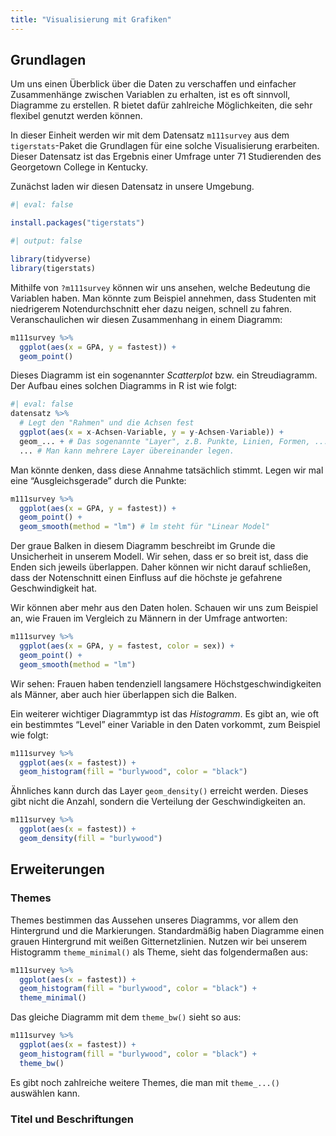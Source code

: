 ```yaml
---
title: "Visualisierung mit Grafiken"
---
```


## Grundlagen

Um uns einen Überblick über die Daten zu verschaffen und einfacher Zusammenhänge zwischen Variablen zu erhalten, ist es oft sinnvoll, Diagramme zu erstellen. R bietet dafür zahlreiche Möglichkeiten, die sehr flexibel genutzt werden können.

In dieser Einheit werden wir mit dem Datensatz `m111survey` aus dem `tigerstats`-Paket die Grundlagen für eine solche Visualisierung erarbeiten. Dieser Datensatz ist das Ergebnis einer Umfrage unter 71 Studierenden des Georgetown College in Kentucky.

Zunächst laden wir diesen Datensatz in unsere Umgebung.

```r
#| eval: false

install.packages("tigerstats")
```

```r
#| output: false

library(tidyverse)
library(tigerstats)
```

Mithilfe von `?m111survey` können wir uns ansehen, welche Bedeutung die Variablen haben. Man könnte zum Beispiel annehmen, dass Studenten mit niedrigerem Notendurchschnitt eher dazu neigen, schnell zu fahren. Veranschaulichen wir diesen Zusammenhang in einem Diagramm:

```r
m111survey %>% 
  ggplot(aes(x = GPA, y = fastest)) +
  geom_point()
```

Dieses Diagramm ist ein sogenannter *Scatterplot* bzw. ein Streudiagramm. Der Aufbau eines solchen Diagramms in R ist wie folgt:

```r
#| eval: false
datensatz %>% 
  # Legt den "Rahmen" und die Achsen fest
  ggplot(aes(x = x-Achsen-Variable, y = y-Achsen-Variable)) +
  geom_... + # Das sogenannte "Layer", z.B. Punkte, Linien, Formen, ...
  ... # Man kann mehrere Layer übereinander legen.
```

Man könnte denken, dass diese Annahme tatsächlich stimmt. Legen wir mal eine "Ausgleichsgerade" durch die Punkte:

```r
m111survey %>% 
  ggplot(aes(x = GPA, y = fastest)) +
  geom_point() +
  geom_smooth(method = "lm") # lm steht für "Linear Model"
```

Der graue Balken in diesem Diagramm beschreibt im Grunde die Unsicherheit in unserem Modell. Wir sehen, dass er so breit ist, dass die Enden sich jeweils überlappen. Daher können wir nicht darauf schließen, dass der Notenschnitt einen Einfluss auf die höchste je gefahrene Geschwindigkeit hat.

Wir können aber mehr aus den Daten holen. Schauen wir uns zum Beispiel an, wie Frauen im Vergleich zu Männern in der Umfrage antworten:

```r
m111survey %>% 
  ggplot(aes(x = GPA, y = fastest, color = sex)) +
  geom_point() +
  geom_smooth(method = "lm")
```

Wir sehen: Frauen haben tendenziell langsamere Höchstgeschwindigkeiten als Männer, aber auch hier überlappen sich die Balken.

Ein weiterer wichtiger Diagrammtyp ist das *Histogramm*. Es gibt an, wie oft ein bestimmtes "Level" einer Variable in den Daten vorkommt, zum Beispiel wie folgt:

```r
m111survey %>% 
  ggplot(aes(x = fastest)) +
  geom_histogram(fill = "burlywood", color = "black")
```

Ähnliches kann durch das Layer `geom_density()` erreicht werden. Dieses gibt nicht die Anzahl, sondern die Verteilung der Geschwindigkeiten an.

```r
m111survey %>% 
  ggplot(aes(x = fastest)) +
  geom_density(fill = "burlywood")
```

## Erweiterungen

### Themes

Themes bestimmen das Aussehen unseres Diagramms, vor allem den Hintergrund und die Markierungen. Standardmäßig haben Diagramme einen grauen Hintergrund mit weißen Gitternetzlinien. Nutzen wir bei unserem Histogramm `theme_minimal()` als Theme, sieht das folgendermaßen aus:

```r
m111survey %>% 
  ggplot(aes(x = fastest)) +
  geom_histogram(fill = "burlywood", color = "black") +
  theme_minimal()
```

Das gleiche Diagramm mit dem `theme_bw()` sieht so aus:

```r
m111survey %>% 
  ggplot(aes(x = fastest)) +
  geom_histogram(fill = "burlywood", color = "black") +
  theme_bw()
```

Es gibt noch zahlreiche weitere Themes, die man mit `theme_...()` auswählen kann.

### Titel und Beschriftungen
